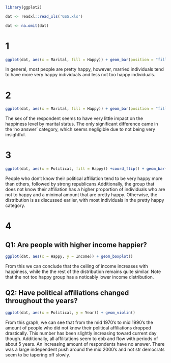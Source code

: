 ```r
library(ggplot2)

dat <- readxl::read_xls('GSS.xls')

dat <- na.omit(dat)
```


# 1


```r
ggplot(dat, aes(x = Marital, fill = Happy)) + geom_bar(position = "fill")
```

In general, most people are pretty happy, however, married individuals tend to have more very happy individuals and less not too happy individuals.

# 2

```r
ggplot(dat, aes(x = Marital, fill = Happy)) + geom_bar(position = "fill") + facet_wrap(~Sex)

```

The sex of the respondent seems to have very little impact on the happiness level by marital status. The only significant difference came in the 'no answer' category, which seems negligible due to not being very insightful.

# 3 

```r
ggplot(dat, aes(x = Political, fill = Happy)) +coord_flip() + geom_bar(position = "fill")
```

People who don't know their political affiliation tend to be very happy more than others, followed by strong republicans.Additionally, the group that does not know their affiliation has a higher proportion of individuals who are not to happy and a minimal amount that are pretty happy. Otherwise, the distribution is as discussed earlier, with most individuals in the pretty happy category.

# 4 

## Q1: Are people with higher income happier?

```r
ggplot(dat, aes(x = Happy, y = Income)) + geom_boxplot()

```

From this we can conclude that the ceiling of income increases with happiness, while the the rest of the distribution remains quite similar. Note that the not too happy group has a noticably lower income distribution.

## Q2: Have political affiliations changed throughout the years?

```r
ggplot(dat, aes(x = Political, y = Year)) + geom_violin()
```

From this graph, we can see that from the mid 1970's to mid 1990's the amount of people who did not know their political affiliations dropped drastically. This number has been slightly increasing toward current day though. Additionally, all affilitations seem to ebb and flow with periods of about 5 years. An increasing amount of respondents have no answer. There was a large independent push around the mid 2000's and not str democrats seem to be tapering off slowly.
